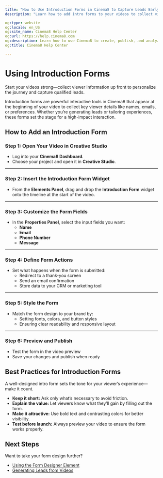 ---
title: "How to Use Introduction Forms in Cinema8 to Capture Leads Early"
description: "Learn how to add intro forms to your videos to collect viewer details before playback and personalise your video content. Visit Cinema8."

og:type: website
og:locale: en_US
og:site_name: Cinema8 Help Center
og:url: https://help.cinema8.com
og:description: Learn how to use Cinema8 to create, publish, and analyze interactive videos.
og:title: Cinema8 Help Center

---


# Using Introduction Forms

<Callout type="info">
Start your videos strong—collect viewer information up front to personalize the journey and capture qualified leads.
</Callout>

Introduction forms are powerful interactive tools in Cinema8 that appear at the beginning of your video to collect key viewer details like names, emails, or preferences. Whether you’re generating leads or tailoring experiences, these forms set the stage for a high-impact interaction.

## How to Add an Introduction Form

<Steps>

### Step 1: Open Your Video in Creative Studio

- Log into your **Cinema8 Dashboard**.
- Choose your project and open it in **Creative Studio**.

---

### Step 2: Insert the Introduction Form Widget

- From the **Elements Panel**, drag and drop the **Introduction Form** widget onto the timeline at the start of the video.

---

### Step 3: Customize the Form Fields

- In the **Properties Panel**, select the input fields you want:
  - **Name**
  - **Email**
  - **Phone Number**
  - **Message**

---

### Step 4: Define Form Actions

- Set what happens when the form is submitted:
  - Redirect to a thank-you screen
  - Send an email confirmation
  - Store data to your CRM or marketing tool

---

### Step 5: Style the Form

- Match the form design to your brand by:
  - Setting fonts, colors, and button styles
  - Ensuring clear readability and responsive layout

---

### Step 6: Preview and Publish

- Test the form in the video preview
- Save your changes and publish when ready

</Steps>

## Best Practices for Introduction Forms

<Callout type="important">
A well-designed intro form sets the tone for your viewer’s experience—make it count.
</Callout>

- **Keep it short:** Ask only what’s necessary to avoid friction.
- **Explain the value:** Let viewers know what they’ll gain by filling out the form.
- **Make it attractive:** Use bold text and contrasting colors for better visibility.
- **Test before launch:** Always preview your video to ensure the form works properly.

## Next Steps

Want to take your form design further?

- [Using the Form Designer Element](#)
- [Generating Leads from Videos](#)
